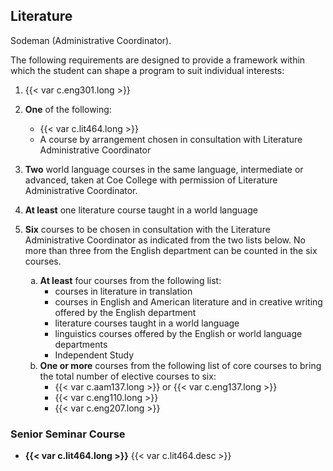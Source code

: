 ## Literature {#sec-literature}
Sodeman (Administrative Coordinator). 

The following requirements are designed to provide a framework within which the student can shape a program to suit individual interests: 

1. {{< var c.eng301.long >}}
2. **One** of the following:
	- {{< var c.lit464.long >}}
	- A course by arrangement chosen in consultation with Literature Administrative Coordinator
3. **Two** world language courses in the same language, intermediate or advanced, taken at Coe College with permission of Literature Administrative Coordinator.  
4. **At least** one literature course taught in a world language
5. **Six** courses to be chosen in consultation with the Literature Administrative Coordinator as indicated from the two lists below.  No more than three from the English department can be counted in the six courses. 

	a) **At least** four courses from the following list: 
		- courses in literature in translation
		- courses in English and American literature and in creative writing offered by the English department 
		- literature courses taught in a world language
		- linguistics courses offered by the English or world language departments
		- Independent Study

	b) **One or more** courses from the following list of core courses to bring the total number of elective courses to six:
		- {{< var c.aam137.long >}} or {{< var c.eng137.long >}}
		- {{< var c.eng110.long >}}
		- {{< var c.eng207.long >}}

### Senior Seminar Course
- **{{< var c.lit464.long >}}**
  {{< var c.lit464.desc >}} 






